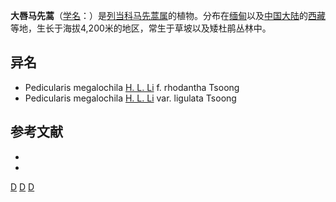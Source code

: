{{Speciesbox 
| genus = Pedicularis
| species = megalochila
| authority =  [[李惠林|Li]]
| subdivision_ranks =[[变种|变种]]
| subdivision =
* 大唇马先蒿 ''P. m.'' var. ''megalochila''
* 舌状变种 ''P. m.'' var. ''ligulata''
}}

'''大唇马先蒿'''（[[学名|学名]]：{{lang|la|''Pedicularis megalochila''}}）是[[列当科|列当科]][[马先蒿属|马先蒿属]]的植物。分布在[[缅甸|缅甸]]以及[[中国大陆|中国大陆]]的[[西藏|西藏]]等地，生长于海拔4,200米的地区，常生于草坡以及矮杜鹃丛林中。

== 异名 ==
* Pedicularis megalochila [[李惠林|H. L. Li]] f. rhodantha Tsoong
* Pedicularis megalochila [[李惠林|H. L. Li]] var. ligulata Tsoong

== 参考文献 ==
<div class="references-small">
* {{cite web| url =http://www.bioinfo.cn/db05/KmzwSpecies.php?action=view&id=21342| title =大唇马先蒿| work =《中国高等植物数据库全库》| publisher =中国科学院微生物研究所| author =昆明植物研究所| accessdate =2009-02-25| deadurl =yes| archiveurl =https://web.archive.org/web/20160305072252/http://www.bioinfo.cn/db05/KmzwSpecies.php?action=view&id=21342| archivedate =2016-03-05}}
* {{CPNI| zh=大唇马先蒿舌状变种 | id=091-44565 | binomial=Pedicularis megalochila | authority=Tsoong | var=ligulata | accessdate=2013-01-18}}
</div>
{{Taxonbar|from=Q10934277}}

[[Category:马先蒿属|D]]
[[Category:緬甸植物|D]]
[[Category:西藏植物|D]]


{{植物小作品}}